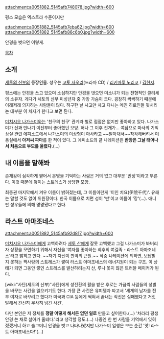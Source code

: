 attachment:a0051882_5145afb748078.jpg?width=600

평소 모습은 엑스트라 수준이지만

attachment:a0051882_5145afb7eba62.jpg?width=600
attachment:a0051882_5145afb86c6b0.jpg?width=600

안경을 벗으면 이렇게.

[[목차]]
== 소개 ==
[[세토의 신부]]의 등장인물. 성우는 [[고토 사오리]](드라마 CD) / [[리키마루 노리코]] / [[김현지]].

평소에는 안경을 쓰고 있으며 소심하지만 안경을 벗으면 미소녀가 되는 전형적인 클리셰의 소유자. 게다가 세토의 신부 미성년자 중 가장 가슴이 크다. 굉장히 싹싹하기 때문에 이래저래 의지하는 사람들이 많다. 허구한 날 사고만 치고 다니는 메인 히로인들 뒷처리는 대부분 이 처자가 한다고 보면 된다.

[[미치시오 나가스미]]와는 '친구의 친구' 관계라 별로 접점은 없지만 좋아하고 있다. 나가스미가 산과 만나기 이전부터 좋아했던 모양. 허나 그 이후 전개가... 여담으로 마사의 기억상실 관련 에피소드에서 나가스미의 이상형이 마사라고 ~~알아채서~~착각해버려서 미용실에서 '''아저씨 파마'''를 한 적이 있다. 그 에피소드의 끝 나레이션은 '''반장은 그날 태어나서 처음으로 부모를 울렸다.'''(...)

== 내 이름을 말해봐 ==
존재감이 심각하게 옅어서 본명을 기억하는 사람은 거의 없고 대부분 '반장'이라고 부른다. 이것 때문에 쌓이는 스트레스가 상당한 모양.

최종권 마지막에서 겨우 이름이 밝혀졌는데, 그 이름이란게 '이인 치요(伊院千代)'. 유래는 말할 것도 없이 위원장이다. 한국 이름으로 치면 성이 '반'이고 이름이 '장'(...). 애니판 성우들에 의해 명명됐다고 한다.

== 라스트 아마조네스 ==
attachment:a0051882_5145afb92d817.jpg?width=600

[[미치시오 나가스미]]에게 고백하려다 [[세토 산]]에게 잘못 고백했고 그걸 나가스미가 봐버리자 상황을 모면하기 위해서 자신을 '여자를 좋아하는 최후의 여걸족 - 라스트 아마조네스'라고 밝히고 만다. ~~자기 자신이 만악의 근원.~~ 작중 나레이션에 의하면, 보답받지 못하는 짝사랑의 스트레스가 쌓여 라스트 아마조네스의 에너지원이 되는 구조. 이 상태가 되면 그동안 쌓인 스트레스를 발산하려는지 산, 루나 못지 않은 트러블 메이커가 된다.

[wiki:"사탄(세토의 신부)"사탄]에게 성전환의 활을 받은 후로는 가끔씩 사람들의 성별을 바꾸는 사건을 일으키기도 한다. 가장 큰 사건은 유피텔과 짜고서 '세계의 남자를 전부 여자로 바꾸려고 했다가 미국과 CIA 등에게 찍혀서 끝내는 작전은 실패했다고 거짓말해서 간신히 무사히 넘긴 사건'.

다만 본인은 저 정체를 '''정말 어떻게 해서든 없던 일로''' 만들고 싶어한다.(...) '차라리 평생 안경 쓴 채로 살아가 줄테다.'라고 생각할 정도.(...) 나중엔 한 번 사람들 기억에서 잊혀졌겠거니 하고 슬그머니 안경을 벗고 나타나봤지만 나가스미 일행은 보는 순간 '앗! 라스트 아마조네스다!'(...)
